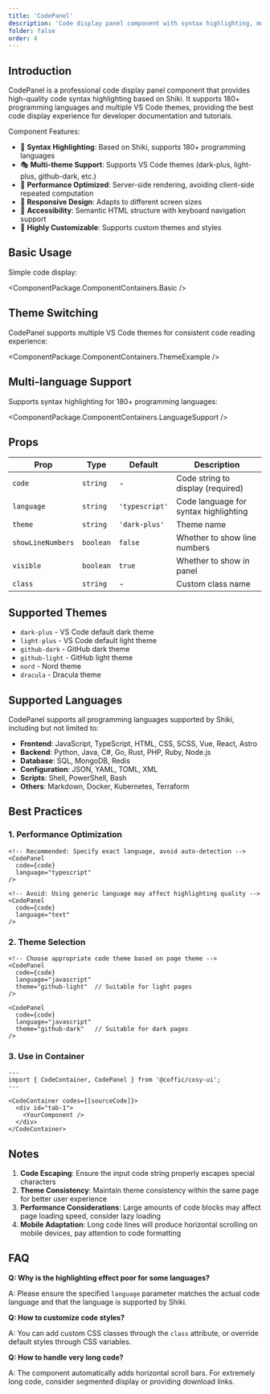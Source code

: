 ```yaml
---
title: 'CodePanel'
description: 'Code display panel component with syntax highlighting, multi-theme support and multiple programming language support'
folder: false
order: 4
---
```



## Introduction

CodePanel is a professional code display panel component that provides high-quality code syntax highlighting based on Shiki. It supports 180+ programming languages and multiple VS Code themes, providing the best code display experience for developer documentation and tutorials.

Component Features:

- 🎨 **Syntax Highlighting**: Based on Shiki, supports 180+ programming languages
- 🎭 **Multi-theme Support**: Supports VS Code themes (dark-plus, light-plus, github-dark, etc.)
- 🚀 **Performance Optimized**: Server-side rendering, avoiding client-side repeated computation
- 📱 **Responsive Design**: Adapts to different screen sizes
- 🎯 **Accessibility**: Semantic HTML structure with keyboard navigation support
- 🔧 **Highly Customizable**: Supports custom themes and styles

## Basic Usage

Simple code display:

<ComponentPackage.ComponentContainers.Basic />

## Theme Switching

CodePanel supports multiple VS Code themes for consistent code reading experience:

<ComponentPackage.ComponentContainers.ThemeExample />

## Multi-language Support

Supports syntax highlighting for 180+ programming languages:

<ComponentPackage.ComponentContainers.LanguageSupport />

## Props

| Prop | Type | Default | Description |
|------|------|---------|-------------|
| `code` | `string` | - | Code string to display (required) |
| `language` | `string` | `'typescript'` | Code language for syntax highlighting |
| `theme` | `string` | `'dark-plus'` | Theme name |
| `showLineNumbers` | `boolean` | `false` | Whether to show line numbers |
| `visible` | `boolean` | `true` | Whether to show in panel |
| `class` | `string` | - | Custom class name |

## Supported Themes

- `dark-plus` - VS Code default dark theme
- `light-plus` - VS Code default light theme
- `github-dark` - GitHub dark theme
- `github-light` - GitHub light theme
- `nord` - Nord theme
- `dracula` - Dracula theme

## Supported Languages

CodePanel supports all programming languages supported by Shiki, including but not limited to:

- **Frontend**: JavaScript, TypeScript, HTML, CSS, SCSS, Vue, React, Astro
- **Backend**: Python, Java, C#, Go, Rust, PHP, Ruby, Node.js
- **Database**: SQL, MongoDB, Redis
- **Configuration**: JSON, YAML, TOML, XML
- **Scripts**: Shell, PowerShell, Bash
- **Others**: Markdown, Docker, Kubernetes, Terraform

## Best Practices

### 1. Performance Optimization

```astro
<!-- Recommended: Specify exact language, avoid auto-detection -->
<CodePanel 
  code={code}
  language="typescript"
/>

<!-- Avoid: Using generic language may affect highlighting quality -->
<CodePanel 
  code={code}
  language="text"
/>
```

### 2. Theme Selection

```astro
<!-- Choose appropriate code theme based on page theme -->
<CodePanel 
  code={code}
  language="javascript"
  theme="github-light"  // Suitable for light pages
/>

<CodePanel 
  code={code}
  language="javascript"  
  theme="github-dark"   // Suitable for dark pages
/>
```

### 3. Use in Container

```astro
---
import { CodeContainer, CodePanel } from '@coffic/cosy-ui';
---

<CodeContainer codes={[sourceCode]}>
  <div id="tab-1">
    <YourComponent />
  </div>
</CodeContainer>
```

## Notes

1. **Code Escaping**: Ensure the input code string properly escapes special characters
2. **Theme Consistency**: Maintain theme consistency within the same page for better user experience
3. **Performance Considerations**: Large amounts of code blocks may affect page loading speed, consider lazy loading
4. **Mobile Adaptation**: Long code lines will produce horizontal scrolling on mobile devices, pay attention to code formatting

## FAQ

**Q: Why is the highlighting effect poor for some languages?**

A: Please ensure the specified `language` parameter matches the actual code language and that the language is supported by Shiki.

**Q: How to customize code styles?**

A: You can add custom CSS classes through the `class` attribute, or override default styles through CSS variables.

**Q: How to handle very long code?**

A: The component automatically adds horizontal scroll bars. For extremely long code, consider segmented display or providing download links. 
